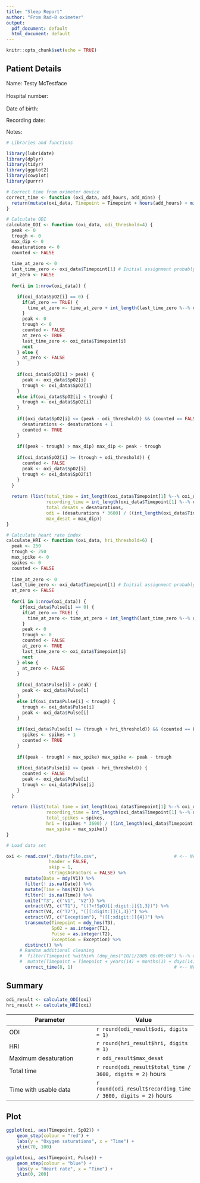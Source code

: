 ```yaml
---
title: "Sleep Report"
author: "From Rad-8 oximeter"
output:
  pdf_document: default
  html_document: default
---
```


```r
knitr::opts_chunk$set(echo = TRUE)
```

## Patient Details

Name: Testy McTestface<br/>  
Hospital number: <br/>  
Date of birth:   
  
Recording date: <br/>  

Notes:  

```r

# Libraries and functions

library(lubridate)
library(dplyr)
library(tidyr)
library(ggplot2)
library(cowplot)
library(purrr)

# Correct time from oximeter device
correct_time <- function (oxi_data, add_hours, add_mins) {
  return(mutate(oxi_data, Timepoint = Timepoint + hours(add_hours) + minutes(add_mins)))
}

# Calculate ODI
calculate_ODI <- function (oxi_data, odi_threshold=4) {
  peak <- 0
  trough <- 0
  max_dip <- 0
  desaturations <- 0
  counted <- FALSE
  
  time_at_zero <- 0
  last_time_zero <- oxi_data$Timepoint[1] # Initial assignment probably not necessary
  at_zero <- FALSE
  
  for(i in 1:nrow(oxi_data)) {

    if(oxi_data$SpO2[i] == 0) {
      if(at_zero == TRUE) {
        time_at_zero <- time_at_zero + int_length(last_time_zero %--% oxi_data$Timepoint[i])
      }
      peak <- 0
      trough <- 0
      counted <- FALSE
      at_zero <- TRUE
      last_time_zero <- oxi_data$Timepoint[i]
      next
    } else {
      at_zero <- FALSE
    }
    
    if(oxi_data$SpO2[i] > peak) {
      peak <- oxi_data$SpO2[i]
      trough <- oxi_data$SpO2[i]
    }
    else if(oxi_data$SpO2[i] < trough) {
      trough <- oxi_data$SpO2[i]
    }
    
    if((oxi_data$SpO2[i] <= (peak - odi_threshold)) && (counted == FALSE)) {
      desaturations <- desaturations + 1
      counted <- TRUE
    }
    
    if((peak - trough) > max_dip) max_dip <- peak - trough
    
    if(oxi_data$SpO2[i] >= (trough + odi_threshold)) {
      counted <- FALSE
      peak <- oxi_data$SpO2[i]
      trough <- oxi_data$SpO2[i]
    }
  }
  
  return (list(total_time = int_length(oxi_data$Timepoint[1] %--% oxi_data$Timepoint[nrow(oxi_data)]),
               recording_time = int_length(oxi_data$Timepoint[1] %--% oxi_data$Timepoint[nrow(oxi_data)]) - time_at_zero,
               total_desats = desaturations,
               odi = (desaturations * 3600) / ((int_length(oxi_data$Timepoint[1] %--% oxi_data$Timepoint[nrow(oxi_data)]) - time_at_zero)),
               max_desat = max_dip)) 
}

# Calculate heart rate index
calculate_HRI <- function (oxi_data, hri_threshold=6) {
  peak <- 250
  trough <- 250
  max_spike <- 0
  spikes <- 0
  counted <- FALSE
  
  time_at_zero <- 0
  last_time_zero <- oxi_data$Timepoint[1] # Initial assignment probably not necessary
  at_zero <- FALSE
  
  for(i in 1:nrow(oxi_data)) {
     if(oxi_data$Pulse[i] == 0) {
      if(at_zero == TRUE) {
        time_at_zero <- time_at_zero + int_length(last_time_zero %--% oxi_data$Timepoint[i])
      }
      peak <- 0
      trough <- 0
      counted <- FALSE
      at_zero <- TRUE
      last_time_zero <- oxi_data$Timepoint[i]
      next
    } else {
      at_zero <- FALSE
    }
    
    if(oxi_data$Pulse[i] > peak) {
      peak <- oxi_data$Pulse[i]
    }
    else if(oxi_data$Pulse[i] < trough) {
      trough <- oxi_data$Pulse[i]
      peak <- oxi_data$Pulse[i]
    }
    
    if((oxi_data$Pulse[i] >= (trough + hri_threshold)) && (counted == FALSE)) {
      spikes <- spikes + 1
      counted <- TRUE
    }
    
    if((peak - trough) > max_spike) max_spike <- peak - trough
    
    if(oxi_data$Pulse[i] <= (peak - hri_threshold)) {
      counted <- FALSE
      peak <- oxi_data$Pulse[i]
      trough <- oxi_data$Pulse[i]
    }
  }
  
  return (list(total_time = int_length(oxi_data$Timepoint[1] %--% oxi_data$Timepoint[nrow(oxi_data)]),
               recording_time = int_length(oxi_data$Timepoint[1] %--% oxi_data$Timepoint[nrow(oxi_data)]) - time_at_zero,
               total_spikes = spikes,
               hri = (spikes * 3600) / ((int_length(oxi_data$Timepoint[1] %--% oxi_data$Timepoint[nrow(oxi_data)]) - time_at_zero)),
               max_spike = max_spike)) 
}

```

```r
# Load data set

oxi <- read.csv("./Data/file.csv",                             # <-- Need to fill this in
                header = FALSE,
                skip = 1,
                stringsAsFactors = FALSE) %>%
       mutate(Date = mdy(V1)) %>%
       filter(! is.na(Date)) %>%
       mutate(Time = hms(V2)) %>%
       filter(! is.na(Time)) %>%
       unite("T3", c("V1", "V2")) %>%
       extract(V3, c("T1"), "((?<!SpO)[[:digit:]]{1,3})") %>%
       extract(V4, c("T2"), "([[:digit:]]{1,3})") %>%
       extract(V7, c("Exception"), "([[:xdigit:]]{4})") %>%
       transmute(Timepoint = mdy_hms(T3), 
                 SpO2 = as.integer(T1),
                 Pulse = as.integer(T2),
                 Exception = Exception) %>%
       distinct() %>%
     # Random additional cleaning
     #  filter(Timepoint %within% (dmy_hms("10/1/2005 00:00:00") %--% dmy_hms("10/1/2005 23:59:59"))) %>%
     #  mutate(Timepoint = Timepoint + years(14) + months(1) + days(14)) %>%
       correct_time(8, 1)                                      # <-- Need to fill these in
```

## Summary

```r
odi_result <- calculate_ODI(oxi)
hri_result <- calculate_HRI(oxi)
```

Parameter | Value
----------|-------
ODI       | `r round(odi_result$odi, digits = 1)`
HRI       | `r round(hri_result$hri, digits = 1)`
Maximum desaturation | `r odi_result$max_desat`
Total time | `r round(odi_result$total_time / 3600, digits = 2)` hours
Time with usable data | `r round(odi_result$recording_time / 3600, digits = 2)` hours

## Plot

```r
ggplot(oxi, aes(Timepoint, SpO2)) +
    geom_step(colour = "red") +
    labs(y = "Oxygen saturations", x = "Time") +
    ylim(70, 100)

ggplot(oxi, aes(Timepoint, Pulse)) +
    geom_step(colour = "blue") +
    labs(y = "Heart rate", x = "Time") +
    ylim(0, 200)
```